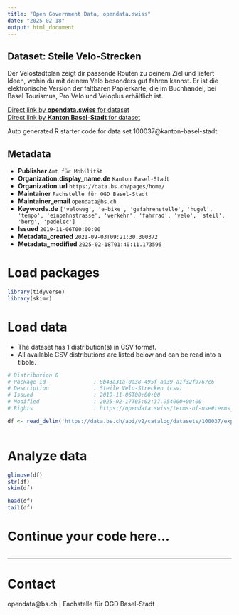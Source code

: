 ```yaml
---
title: "Open Government Data, opendata.swiss"
date: "2025-02-18"
output: html_document
---
```


## Dataset: Steile Velo-Strecken

Der Velostadtplan zeigt dir passende Routen zu deinem Ziel und liefert Ideen, wohin du mit deinem Velo besonders gut fahren kannst. Er ist die elektronische Version der faltbaren Papierkarte, die im Buchhandel, bei Basel Tourismus, Pro Velo und Veloplus erhältlich ist.

[Direct link by **opendata.swiss** for dataset](https://opendata.swiss/de/dataset/steile-velo-strecken)<br>
[Direct link by **Kanton Basel-Stadt** for dataset](https://data.bs.ch/explore/dataset/100037/)

Auto generated R starter code for data set 100037@kanton-basel-stadt.

## Metadata

- **Publisher** `Amt für Mobilität`
- **Organization.display_name.de** `Kanton Basel-Stadt`
- **Organization.url** `https://data.bs.ch/pages/home/`
- **Maintainer** `Fachstelle für OGD Basel-Stadt`
- **Maintainer_email** `opendata@bs.ch`
- **Keywords.de** `['veloweg', 'e-bike', 'gefahrenstelle', 'hugel', 'tempo', 'einbahnstrasse', 'verkehr', 'fahrrad', 'velo', 'steil', 'berg', 'pedelec']`
- **Issued** `2019-11-06T00:00:00`
- **Metadata_created** `2021-09-03T09:21:30.300372`
- **Metadata_modified** `2025-02-18T01:40:11.173596`


# Load packages

```r

library(tidyverse)
library(skimr)

```

# Load data

-   The dataset has 1 distribution(s) in CSV format.
-   All available CSV distributions are listed below and can be read into a tibble.

```r

# Distribution 0
# Package_id               : 8b43a31a-0a38-495f-aa39-a1f32f9767c6
# Description              : Steile Velo-Strecken (csv)
# Issued                   : 2019-11-06T00:00:00
# Modified                 : 2025-02-17T05:02:37.954000+00:00
# Rights                   : https://opendata.swiss/terms-of-use#terms_by

df <- read_delim('https://data.bs.ch/api/v2/catalog/datasets/100037/exports/csv?use_labels=true')



```

# Analyze data

```r

glimpse(df)
str(df)
skim(df)

head(df)
tail(df)

```

# Continue your code here...

```r

```

------------------------------------------------------------------------

# Contact

opendata@bs.ch | Fachstelle für OGD Basel-Stadt

